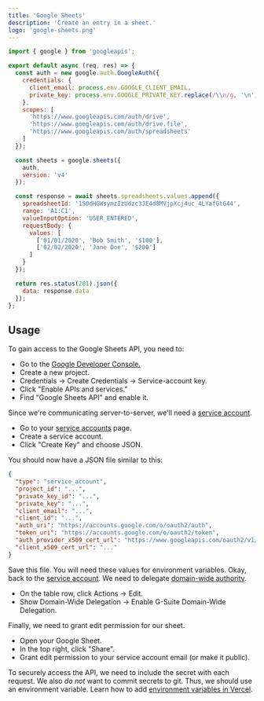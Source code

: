 ```yaml
---
title: 'Google Sheets'
description: 'Create an entry in a sheet.'
logo: 'google-sheets.png'
---
```


```js
import { google } from 'googleapis';

export default async (req, res) => {
  const auth = new google.auth.GoogleAuth({
    credentials: {
      client_email: process.env.GOOGLE_CLIENT_EMAIL,
      private_key: process.env.GOOGLE_PRIVATE_KEY.replace(/\\n/g, '\n')
    },
    scopes: [
      'https://www.googleapis.com/auth/drive',
      'https://www.googleapis.com/auth/drive.file',
      'https://www.googleapis.com/auth/spreadsheets'
    ]
  });

  const sheets = google.sheets({
    auth,
    version: 'v4'
  });

  const response = await sheets.spreadsheets.values.append({
    spreadsheetId: '1S0dHGWsymzIzUdzc3JE4d8MVjpXcj4uc_4LYafGtG44',
    range: 'A1:C1',
    valueInputOption: 'USER_ENTERED',
    requestBody: {
      values: [
        ['01/01/2020', 'Bob Smith', '$100'],
        ['02/02/2020', 'Jane Doe', '$200']
      ]
    }
  });

  return res.status(201).json({
    data: response.data
  });
};
```

## Usage

<Step number={1} title="Get Access To Sheets" />

To gain access to the Google Sheets API, you need to:

- Go to the [Google Developer Console.](https://console.developers.google.com/)
- Create a new project.
- Credentials -> Create Credentials -> Service-account key.
- Click "Enable APIs and services."
- Find "Google Sheets API" and enable it.

<Step number={2} title="Create Service Account" />

Since we're communicating server-to-server, we'll need a [service account](https://developers.google.com/identity/protocols/OAuth2ServiceAccount).

- Go to your [service accounts](https://console.developers.google.com/iam-admin/serviceaccounts) page.
- Create a service account.
- Click "Create Key" and choose JSON.

You should now have a JSON file similar to this:

```json
{
  "type": "service_account",
  "project_id": "...",
  "private_key_id": "...",
  "private_key": "...",
  "client_email": "...",
  "client_id": "...",
  "auth_uri": "https://accounts.google.com/o/oauth2/auth",
  "token_uri": "https://accounts.google.com/o/oauth2/token",
  "auth_provider_x509_cert_url": "https://www.googleapis.com/oauth2/v1/certs",
  "client_x509_cert_url": "..."
}
```

Save this file. You will need these values for environment variables.
Okay, back to the [service account](https://console.developers.google.com/iam-admin/serviceaccounts).
We need to delegate [domain-wide authority](https://developers.google.com/identity/protocols/OAuth2ServiceAccount#delegatingauthority).

- On the table row, click Actions -> Edit.
- Show Domain-Wide Delegation -> Enable G-Suite Domain-Wide Delegation.

Finally, we need to grant edit permission for our sheet.

- Open your Google Sheet.
- In the top right, click "Share".
- Grant edit permission to your service account email (or make it public).

<Step number={3} title="Add Environment Variables" />

To securely access the API, we need to include the secret with each request.
We also _do not_ want to commit secrets to git. Thus, we should use an environment variable.
Learn how to add [environment variables in Vercel](https://vercel.com/docs/environment-variables).
